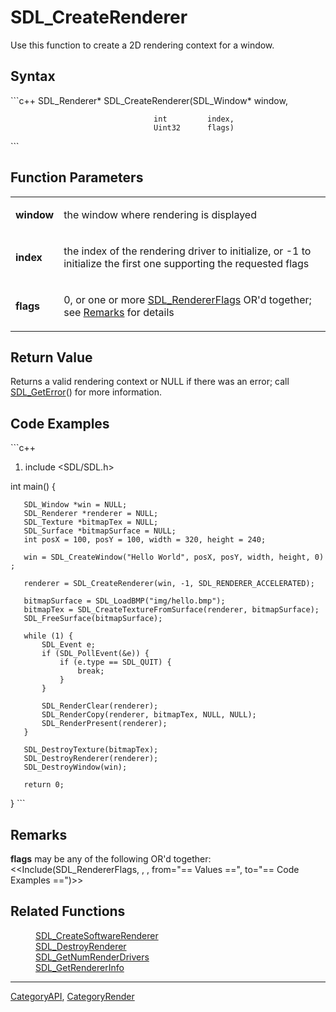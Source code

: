 <!-- pragma section-numbers off -->
<!-- pragma disable-camelcase -->

= SDL_CreateRenderer =
Use this function to create a 2D rendering context for a window.


== Syntax ==
```c++
SDL_Renderer* SDL_CreateRenderer(SDL_Window* window,
                                 int  	     index,
                                 Uint32      flags)
```

== Function Parameters ==
{|
|'''window'''
|the window where rendering is displayed
|-
|'''index'''
|the index of the rendering driver to initialize, or -1 to initialize the first one supporting the requested flags
|-
|'''flags'''
|0, or one or more [[SDL_RendererFlags]] OR'd together; see [[#flags|Remarks]] for details
|}

== Return Value ==
Returns a valid rendering context or NULL if there was an error; call [[SDL_GetError]]() for more information.

== Code Examples ==
```c++
#include <SDL/SDL.h>

int main() {
	SDL_Window *win = NULL;
	SDL_Renderer *renderer = NULL;
	SDL_Texture *bitmapTex = NULL;
	SDL_Surface *bitmapSurface = NULL;
	int posX = 100, posY = 100, width = 320, height = 240;

	win = SDL_CreateWindow("Hello World", posX, posY, width, height, 0);

	renderer = SDL_CreateRenderer(win, -1, SDL_RENDERER_ACCELERATED);

	bitmapSurface = SDL_LoadBMP("img/hello.bmp");
	bitmapTex = SDL_CreateTextureFromSurface(renderer, bitmapSurface);
	SDL_FreeSurface(bitmapSurface);

	while (1) {
		SDL_Event e;
		if (SDL_PollEvent(&e)) {
			if (e.type == SDL_QUIT) {
				break;
			}	
		}

		SDL_RenderClear(renderer);
		SDL_RenderCopy(renderer, bitmapTex, NULL, NULL);
		SDL_RenderPresent(renderer);
	}

	SDL_DestroyTexture(bitmapTex);
	SDL_DestroyRenderer(renderer);
	SDL_DestroyWindow(win);

	return 0;
}
```

== Remarks ==
<span id="flags"></span> '''flags''' may be any of the following OR'd together:
<<Include(SDL_RendererFlags, , , from="== Values ==", to="== Code Examples ==")>>

== Related Functions ==
:[[SDL_CreateSoftwareRenderer]]
:[[SDL_DestroyRenderer]]
:[[SDL_GetNumRenderDrivers]]
:[[SDL_GetRendererInfo]]

----
[[CategoryAPI]], [[CategoryRender]]

